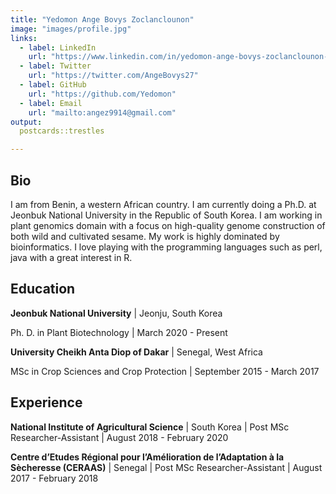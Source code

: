 ```yaml
---
title: "Yedomon Ange Bovys Zoclanclounon"
image: "images/profile.jpg"
links:
  - label: LinkedIn
    url: "https://www.linkedin.com/in/yedomon-ange-bovys-zoclanclounon-660a1755/"
  - label: Twitter
    url: "https://twitter.com/AngeBovys27"
  - label: GitHub
    url: "https://github.com/Yedomon"
  - label: Email
    url: "mailto:angez9914@gmail.com"
output:
  postcards::trestles

---
```


## Bio

I am from Benin, a western African country. I am currently doing a Ph.D. at Jeonbuk National University in the Republic of South Korea. I am working in plant genomics domain with a focus on high-quality genome construction of both wild and cultivated sesame. My work is highly dominated by bioinformatics. I love playing with the programming languages such as perl, java with a great interest in R.


## Education


**Jeonbuk National University** | Jeonju, South Korea

Ph. D. in Plant Biotechnology | March 2020 - Present

**University Cheikh Anta Diop of Dakar** | Senegal, West Africa

MSc in Crop Sciences and Crop Protection | September 2015 - March 2017


## Experience

**National Institute of Agricultural Science** | South Korea | Post MSc Researcher-Assistant | August 2018 - February 2020

**Centre d’Etudes Régional pour l’Amélioration de l’Adaptation à la Sècheresse (CERAAS)** | Senegal | Post MSc Researcher-Assistant | August 2017 - February 2018



